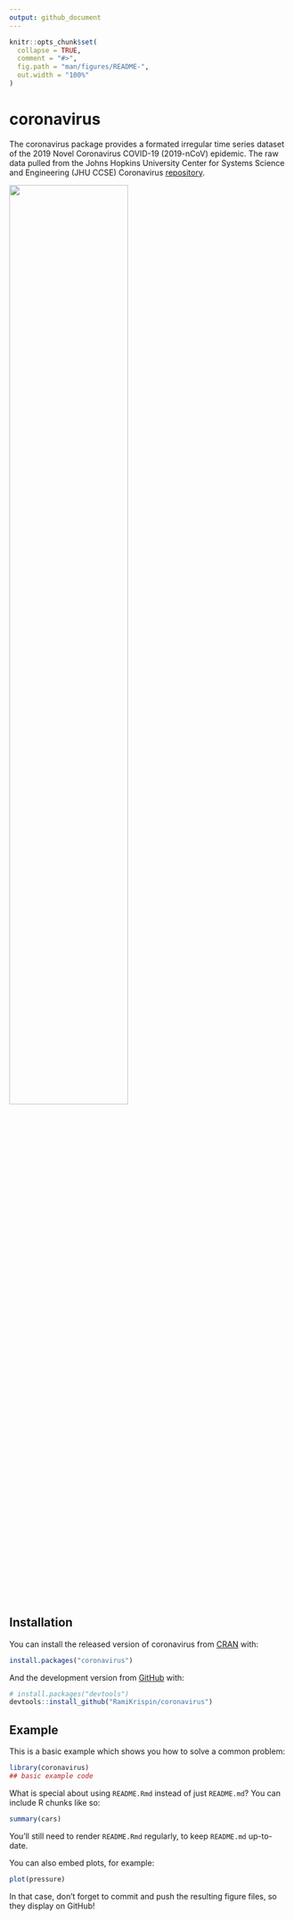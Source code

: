 ```yaml
---
output: github_document
---
```


<!-- README.md is generated from README.Rmd. Please edit that file -->

```r
knitr::opts_chunk$set(
  collapse = TRUE,
  comment = "#>",
  fig.path = "man/figures/README-",
  out.width = "100%"
)
```
# coronavirus

<!-- badges: start -->
<!-- badges: end -->

The coronavirus package provides a formated irregular time series dataset of the 2019 Novel Coronavirus COVID-19 (2019-nCoV) epidemic. The raw data pulled from the Johns Hopkins University Center for Systems Science and Engineering (JHU CCSE) Coronavirus [repository](https://github.com/CSSEGISandData/COVID-19).



<img src="man/figures/2019-nCoV-CDC-23312_without_background.png" width="65%" align="center"/></a>


## Installation

You can install the released version of coronavirus from [CRAN](https://CRAN.R-project.org) with:

``` r
install.packages("coronavirus")
```

And the development version from [GitHub](https://github.com/) with:

``` r
# install.packages("devtools")
devtools::install_github("RamiKrispin/coronavirus")
```
## Example

This is a basic example which shows you how to solve a common problem:

```r
library(coronavirus)
## basic example code
```

What is special about using `README.Rmd` instead of just `README.md`? You can include R chunks like so:

```r
summary(cars)
```

You'll still need to render `README.Rmd` regularly, to keep `README.md` up-to-date.

You can also embed plots, for example:

```r
plot(pressure)
```

In that case, don't forget to commit and push the resulting figure files, so they display on GitHub!
